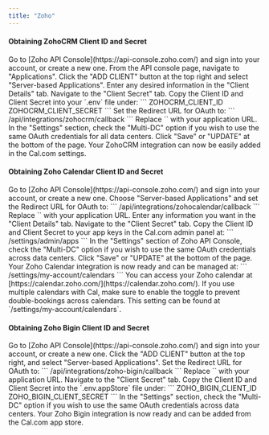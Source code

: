 ```yaml
---
title: "Zoho"
---
```

#### Obtaining ZohoCRM Client ID and Secret

<Steps>
    <Step title="Sign into Zoho API Console">
        Go to [Zoho API Console](https://api-console.zoho.com/) and sign into your account, or create a new one.
    </Step>
    <Step title="Go to Applications">
        From the API console page, navigate to "Applications".
    </Step>
    <Step title="Add a New Client">
        Click the "ADD CLIENT" button at the top right and select "Server-based Applications".
    </Step>
    <Step title="Fill in Client Details">
        Enter any desired information in the "Client Details" tab.
    </Step>
    <Step title="Go to the Client Secret tab">
        Navigate to the "Client Secret" tab.
    </Step>
    <Step title="Save Client ID and Secret to .env">
        Copy the Client ID and Client Secret into your `.env` file under:
        ```
        ZOHOCRM_CLIENT_ID
        ZOHOCRM_CLIENT_SECRET
        ```
    </Step>
    <Step title="Set the Redirect URL for OAuth">
        Set the Redirect URL for OAuth to:
        ```
        <Cal.com URL>/api/integrations/zohocrm/callback
        ```
        Replace `<Cal.com URL>` with your application URL.
    </Step>
    <Step title="Enable Multi-DC Option">
        In the "Settings" section, check the "Multi-DC" option if you wish to use the same OAuth credentials for all data centers.
    </Step>
    <Step title="Save your settings">
        Click "Save" or "UPDATE" at the bottom of the page.
    </Step>
    <Step title="Integration is Ready">
        Your ZohoCRM integration can now be easily added in the Cal.com settings.
    </Step>
</Steps>

#### Obtaining Zoho Calendar Client ID and Secret

<Steps>
    <Step title="Sign into Zoho API Console">
        Go to [Zoho API Console](https://api-console.zoho.com/) and sign into your account, or create a new one.
    </Step>
    <Step title="Create a New Server-based Application">
        Choose "Server-based Applications" and set the Redirect URL for OAuth to:
        ```
        <Cal.com URL>/api/integrations/zohocalendar/callback
        ```
        Replace `<Cal.com URL>` with your application URL.
    </Step>
    <Step title="Fill in Client Details">
        Enter any information you want in the "Client Details" tab.
    </Step>
    <Step title="Go to the Client Secret tab">
        Navigate to the "Client Secret" tab.
    </Step>
    <Step title="Save Credentials in Cal.com Admin Panel">
        Copy the Client ID and Client Secret to your app keys in the Cal.com admin panel at:
        ```
        <Cal.com>/settings/admin/apps
        ```
    </Step>
    <Step title="Enable Multi-DC Option">
        In the "Settings" section of Zoho API Console, check the "Multi-DC" option if you wish to use the same OAuth credentials across data centers.
    </Step>
    <Step title="Save Settings">
        Click "Save" or "UPDATE" at the bottom of the page.
    </Step>
    <Step title="Complete Zoho Calendar Integration">
        Your Zoho Calendar integration is now ready and can be managed at:
        ```
        /settings/my-account/calendars
        ```
    </Step>
    <Step title="Access Zoho Calendar">
        You can access your Zoho calendar at [https://calendar.zoho.com/](https://calendar.zoho.com/).
    </Step>
</Steps>

<Note>
If you use multiple calendars with Cal, make sure to enable the toggle to prevent double-bookings across calendars. This setting can be found at `/settings/my-account/calendars`.
</Note>

#### Obtaining Zoho Bigin Client ID and Secret

<Steps>
    <Step title="Sign into Zoho API Console">
        Go to [Zoho API Console](https://api-console.zoho.com/) and sign into your account, or create a new one.
    </Step>
    <Step title="Add a New Client for Zoho Bigin">
        Click the "ADD CLIENT" button at the top right, and select "Server-based Applications".
    </Step>
    <Step title="Set the Redirect URL for OAuth">
        Set the Redirect URL for OAuth to:
        ```
        <Cal.com URL>/api/integrations/zoho-bigin/callback
        ```
        Replace `<Cal.com URL>` with your application URL.
    </Step>
    <Step title="Go to the Client Secret tab">
        Navigate to the "Client Secret" tab.
    </Step>
    <Step title="Save Client ID and Secret to .env.appStore">
        Copy the Client ID and Client Secret into the `.env.appStore` file under:
        ```
        ZOHO_BIGIN_CLIENT_ID
        ZOHO_BIGIN_CLIENT_SECRET
        ```
    </Step>
    <Step title="Enable Multi-DC Option">
        In the "Settings" section, check the "Multi-DC" option if you wish to use the same OAuth credentials across data centers.
    </Step>
    <Step title="Complete Zoho Bigin Integration">
        Your Zoho Bigin integration is now ready and can be added from the Cal.com app store.
    </Step>
</Steps>
